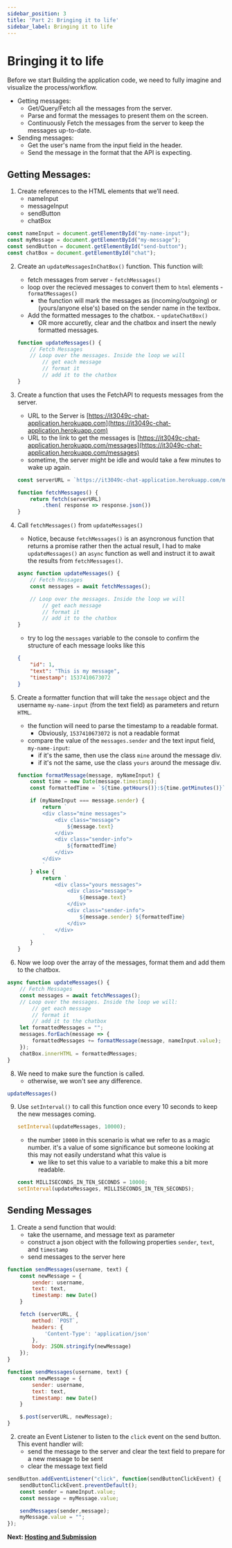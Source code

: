 ```yaml
---
sidebar_position: 3
title: 'Part 2: Bringing it to life'
sidebar_label: Bringing it to life
---
```


# Bringing it to life
Before we start Building the application code, we need to fully imagine and visualize the process/workflow. 
* Getting messages:
    * Get/Query/Fetch all the messages from the server.
    * Parse and format the messages to present them on the screen.
    * Continuously Fetch the messages from the server to keep the messages up-to-date.
* Sending messages:
    * Get the user's name from the input field in the header.
    * Send the message in the format that the API is expecting.

## Getting Messages:
1. Create references to the HTML elements that we’ll need.
    * nameInput
    * messageInput
    * sendButton
    * chatBox

```js
const nameInput = document.getElementById("my-name-input");
const myMessage = document.getElementById("my-message");
const sendButton = document.getElementById("send-button");
const chatBox = document.getElementById("chat");
```

2. Create an `updateMessagesInChatBox()` function. This function will:
    * fetch messages from server - `fetchMessages()`
    * loop over the recieved messages to convert them to `html` elements - `formatMessages()`
        * the function will mark the messages as (incoming/outgoing) or (yours/anyone else's) based on the sender name in the textbox.
    * Add the formatted messages to the chatbox. - `updateChatBox()`
        * OR more accuretly, clear and the chatbox and insert the newly formatted messages.

    ```js
    function updateMessages() {
        // Fetch Messages
        // Loop over the messages. Inside the loop we will
            // get each message
            // format it
            // add it to the chatbox
    }
    ```

4. Create a function that uses the FetchAPI to requests messages from the server.
    * URL to the Server is [https://it3049c-chat-application.herokuapp.com](https://it3049c-chat-application.herokuapp.com)
    * URL to the link to get the messages is [https://it3049c-chat-application.herokuapp.com/messages](https://it3049c-chat-application.herokuapp.com/messages)
    * sometime, the server might be idle and would take a few minutes to wake up again.

    ```js
    const serverURL = `https://it3049c-chat-application.herokuapp.com/messages`;

    function fetchMessages() {
        return fetch(serverURL)
            .then( response => response.json())
    }
    ```

5. Call `fetchMessages()` from `updateMessages()`
    * Notice, because `fetchMessages()` is an asyncronous function that returns a promise rather then the actual result, I had to make `updateMessages()` an `async` function as well and instruct it to await the results from `fetchMessages()`.

    ```js
    async function updateMessages() {
        // Fetch Messages
        const messages = await fetchMessages();

        // Loop over the messages. Inside the loop we will
            // get each message
            // format it
            // add it to the chatbox
    }
    ```
    * try to log the `messages` variable to the console to confirm the structure of each message looks like this

    ```json
    {
        "id": 1,
        "text": "This is my message",
        "timestamp": 1537410673072
    }
    ```

6. Create a formatter function that will take the `message` object and the username `my-name-input` (from the text field) as parameters and return `HTML`.
    * the function will need to parse the timestamp to a readable format.
        * Obviously, `1537410673072` is not a readable format
    * compare the value of the `messages.sender` and the text input field, `my-name-input`:
        * if it's the same, then use the class `mine` around the message div.
        * if it's not the same, use the class `yours` around the message div.

    ```js
    function formatMessage(message, myNameInput) {
        const time = new Date(message.timestamp);
        const formattedTime = `${time.getHours()}:${time.getMinutes()}`;

        if (myNameInput === message.sender) {
            return `
            <div class="mine messages">
                <div class="message">
                    ${message.text}
                </div>
                <div class="sender-info">
                    ${formattedTime}
                </div>
            </div>
            `
        } else {
            return `
                <div class="yours messages">
                    <div class="message">
                        ${message.text}
                    </div>
                    <div class="sender-info">
                        ${message.sender} ${formattedTime}
                    </div>
                </div>
            `
        }
    }
    ```

7. Now we loop over the array of the messages, format them and add them to the chatbox.

```js
async function updateMessages() {
    // Fetch Messages
    const messages = await fetchMessages();
    // Loop over the messages. Inside the loop we will:
        // get each message
        // format it
        // add it to the chatbox
    let formattedMessages = "";
    messages.forEach(message => {
        formattedMessages += formatMessage(message, nameInput.value);
    });
    chatBox.innerHTML = formattedMessages;
}
```
8. We need to make sure the function is called.
    * otherwise, we won't see any difference.

```js
updateMessages()
```

9. Use `setInterval()` to call this function once every 10 seconds to keep the new messages coming.

    ```js
    setInterval(updateMessages, 10000);
    ```
    * the number `10000` in this scenario is what we refer to as a magic number. it's a value of some significance but someone looking at this may not easily understand what this value is
        * we like to set this value to a variable to make this a bit more readable.
    ```js
    const MILLISECONDS_IN_TEN_SECONDS = 10000;
    setInterval(updateMessages, MILLISECONDS_IN_TEN_SECONDS);
    ```

## Sending Messages
1. Create a send function that would:
    * take the username, and message text as parameter
    * construct a json object with the following properties `sender`, `text`, and `timestamp`
    * send messages to the server here

<Tabs>
<TabItem value="fetch" label="using Fetch API">

```js
function sendMessages(username, text) {
    const newMessage = {
        sender: username,
        text: text,
        timestamp: new Date()
    }

    fetch (serverURL, {
        method: `POST`, 
        headers: {
            'Content-Type': 'application/json'
        },
        body: JSON.stringify(newMessage)
    });
}
```
</TabItem>

<TabItem value="jquery" label="Using JQuery">

```js
function sendMessages(username, text) {
    const newMessage = {
        sender: username,
        text: text,
        timestamp: new Date()
    }

    $.post(serverURL, newMessage);
}
```
</TabItem>
</Tabs>

2. create an Event Listener to listen to the `click` event on the send button. This event handler will:
    * send the message to the server and clear the text field to prepare for a new message to be sent
    * clear the message text field

```js
sendButton.addEventListener("click", function(sendButtonClickEvent) {
    sendButtonClickEvent.preventDefault();
    const sender = nameInput.value;
    const message = myMessage.value;

    sendMessages(sender,message);
    myMessage.value = "";
});
```
 
**Next: [Hosting and Submission](finalize)**